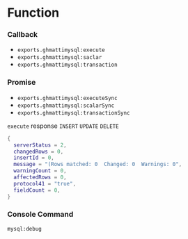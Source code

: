 # Function

### Callback
- `exports.ghmattimysql:execute`
- `exports.ghmattimysql:saclar`
- `exports.ghmattimysql:transaction`
### Promise
- `exports.ghmattimysql:executeSync`
- `exports.ghmattimysql:scalarSync`
- `exports.ghmattimysql:transactionSync`

`execute` response `INSERT` `UPDATE` `DELETE`

```lua
{
  serverStatus = 2,
  changedRows = 0,
  insertId = 0,
  message = "(Rows matched: 0  Changed: 0  Warnings: 0",
  warningCount = 0,
  affectedRows = 0,
  protocol41 = "true",
  fieldCount = 0,
}
```
### Console Command
`mysql:debug`